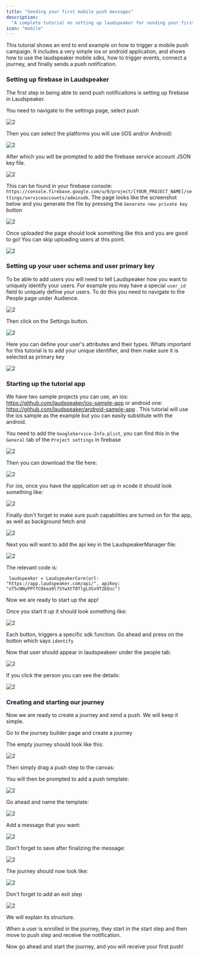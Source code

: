```yaml
---
title: "Sending your first mobile push messages"
description:
  "A complete tutorial on setting up laudspeaker for sending your first mobile push notifications"
icon: "mobile"
---
```


This tutorial shows an end to end example on how to trigger a mobile push campaign. It includes a very simple ios or android application, and shows how to use the laudspeaker mobile sdks, how to trigger events, connect a journey, and finally sends a push notification.

### Setting up firebase in Laudspeaker

The first step in being able to send push notificaitons is setting up firebase in Laudspeaker. 

You need to navigate to the settings page, select push

![2](/images/guides/getting-started/push_options.png)

Then you can select the platforms you will use (iOS and/or Android)

![2](/images/guides/getting-started/push_platforms.png)

After which you will be prompted to add the firebase service account JSON key file. 

![2](/images/guides/getting-started/firebase_upload.png)

This can be found in your firebase console: `https://console.firebase.google.com/u/0/project/[YOUR_PROJECT_NAME]/settings/serviceaccounts/adminsdk`. The page looks like the screenshot below and you generate the file by pressing the `Generate new private key` button

![2](/images/guides/getting-started/firebasekey.png)

Once uploaded the page should look something like this and you are good to go! You can skip uploading users at this point.

![2](/images/guides/getting-started/server_key.png)

### Setting up your user schema and user primary key

To be able to add users you will need to tell Laudspeaker how you want to uniquely identify your users. For example you may have a special `user_id` field to uniquely define your users. To do this you need to navigate to the People page under Audience. 

![2](/images/guides/getting-started/people_page.png)

Then click on the Settings button.

![2](/images/guides/getting-started/attributes.png)

Here you can define your user's attributes and their types. Whats important for this tutorial is to add your unique identifier, and  then make sure it is selected as primary key

![2](/images/guides/getting-started/primary_key.png)

### Starting up the tutorial app

We have two sample projects you can use, an ios: https://github.com/laudspeaker/ios-sample-app or android one: https://github.com/laudspeaker/android-sample-app . This tutorial will use the ios sample as the example but you can easily substitute with the android.

You need to add the `GoogleService-Info.plist`, you can find this in the `General` tab of the `Project settings` in firebase

![2](/images/guides/getting-started/general_tab.png)

Then you can download the file here:

![2](/images/guides/getting-started/plist_firebase.png)

For ios, once you have the application set up in xcode it should look something like:

![2](/images/guides/getting-started/xcode.png)

Finally don't forget to make sure push capabilities are turned on for the app, as well as background fetch and 

![2](/images/guides/getting-started/capa.png)

Next you will want to add the api key in the LaudspeakerManager file:

![2](/images/guides/getting-started/laudspeaker_manager.png)

The relevant code is:

```
 laudspeaker = LaudspeakerCore(url: "https://app.laudspeaker.com/api/", apiKey: "oT5cNNyPPffC0kea9l7SYwXtT0TlgLXSx9TZEDsc")

```
Now we are ready to start up the app!

Once you start it up it should look something like:

![2](/images/guides/getting-started/example_app.PNG)

Each button, triggers a specific sdk function. Go ahead and press on the button which says `identify`

Now that user should appear in laudspeakeer under the people tab:

![2](/images/guides/getting-started/mobile_person.png)

If you click the person you can see the details:

![2](/images/guides/getting-started/person_details.png)

### Creating and starting our journey

Now we are ready to create a journey and send a push. We will keep it simple.

Go to the journey builder page and create a journey

The empty journey should look like this:

![2](/images/guides/getting-started/empty_journey.png)

Then simply drag a push step to the canvas:

You will then be prompted to add a push template:

![2](/images/guides/getting-started/add_template.png)

Go ahead and name the template:

![2](/images/guides/getting-started/create_push.png)

Add a message that you want:

![2](/images/guides/getting-started/push_template.png)

Don't forget to save after finalizing the message:

![2](/images/guides/getting-started/save_push_template.png)

The journey should now look like:

![2](/images/guides/getting-started/journey_saved_push.png)

Don't forget to add an exit step

![2](/images/guides/getting-started/complete_push.png)

We will explain its structure.

When a user is enrolled in the journey, they start in the start step and then move to push step and receive the notification.

Now go ahead and start the journey, and you will receive your first push!






